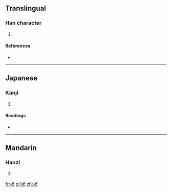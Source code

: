 ==Translingual==

===Han character===
{{Han char|rn=75|rad=木|as=09|sn=13|four=4799<sub>4</sub>|canj=木弓竹木 (DNHD), X木弓竹木 (XDNHD)}}

# {{defn|Han|sort=木09}}

====References====
* {{Han ref|kx=0542.110|dkj=15190|dj=0930.070|hdz=21258.060|uh=697A|ud=27002|bh=DDD6|bd=56790}}

----

==Japanese==

===Kanji===
{{ja-kanji|grade=|rs=木09}}

# {{defn|lang=ja|sort=木09}}

====Readings====
* {{ja-readings|on=[[じゅう]] (jū), [[にゅ]] (nyu)|kun=}}

----

==Mandarin==

===Hanzi===
{{cmn-hanzi|pin=[[róu]] ([[rou2]])|wg=jou<sup>2</sup>}}

# {{defn|lang=cmn|sort=木09}}

[[fr:楺]]
[[pl:楺]]
[[zh:楺]]